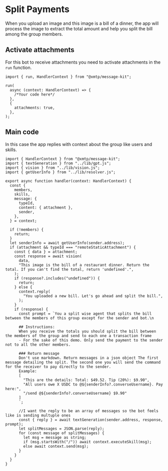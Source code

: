 # Split Payments

When you upload an image and this image is a bill of a dinner, the app will process the image to extract the total amount and help you split the bill among the group members.

## Activate attachments

For this bot to receive attachments you need to activate attachments in the `run` function.

```tsx [src/index.ts]
import { run, HandlerContext } from "@xmtp/message-kit";

run(
  async (context: HandlerContext) => {
    /*Your code here*/
  },
  {
    attachments: true,
  },
);
```

## Main code

In this case the app replies with context about the group like users and skills.

```tsx [src/handler/splitpayments.ts]
import { HandlerContext } from "@xmtp/message-kit";
import { textGeneration } from "../lib/gpt.js";
import { vision } from "../lib/vision.js";
import { getUserInfo } from "../lib/resolver.js";

export async function handler(context: HandlerContext) {
  const {
    members,
    skills,
    message: {
      typeId,
      content: { attachment },
      sender,
    },
  } = context;

  if (!members) {
    return;
  }
  let senderInfo = await getUserInfo(sender.address);
  if (attachment && typeId === "remoteStaticAttachment") {
    const { data } = attachment;
    const response = await vision(
      data,
      "This image is the bill of a restaurant dinner. Return the total. If you can't find the total, return 'undefined'.",
    );
    if (response?.includes("undefined")) {
      return;
    } else {
      context.reply(
        "You uploaded a new bill. Let's go ahead and split the bill.",
      );
    }
    if (response) {
      const prompt = `You a split wise agent that splits the bill between the members of this group except for the sender and bot.\n

      ## Instructions:
      When you receive the totals you should split the bill between the members of the group and send to each one a transaction frame
      - For the sake of this demo. Only send the payment to the sender not to all the other members.
      
      ### Return message
      Don't use markdown. Return messages in a json object The first message detailing the split. The second one you will send the command for the receiver to pay directly to the sender.
      Example:
      [  
        "This are the details: Total: $49.52. Tip (20%): $9.90",
        "All users owe X USDC to @${senderInfo?.converseUsername}. Pay here:",
        "/send @${senderInfo?.converseUsername} $9.90"
      ]
      `;

      //I want the reply to be an array of messages so the bot feels like is sending multuple ones
      const { reply } = await textGeneration(sender.address, response, prompt);
      let splitMessages = JSON.parse(reply);
      for (const message of splitMessages) {
        let msg = message as string;
        if (msg.startsWith("/")) await context.executeSkill(msg);
        else await context.send(msg);
      }
    }
  }
}
```
